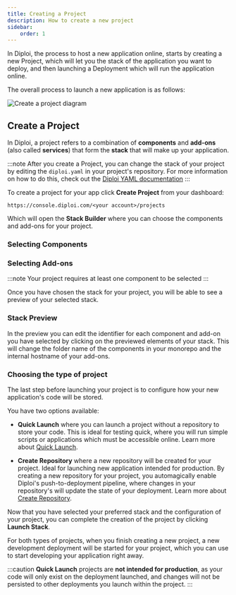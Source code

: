 ```yaml
---
title: Creating a Project
description: How to create a new project
sidebar:
    order: 1
---
```



In Diploi, the process to host a new application online, starts by creating a new Project, which will let you the stack of the application you want to deploy, and then launching a Deployment which will run the application online.

The overall process to launch a new application is as follows:

<div class={'w-full flex justify-center items-center'}>
  <Image src={CreateProjectDiagram} alt='Create a project diagram'/>
</div>

## Create a Project

In Diploi, a project refers to a combination of **components** and **add-ons** (also called **services**) that form the **stack** that will make up your application.

:::note
After you create a Project, you can change the stack of your project by editing the `diploi.yaml` in your project's repository. For more information on how to do this, check out the [Diploi YAML documentation](/reference/diploi-yaml/)
:::

To create a project for your app click **Create Project** from your dashboard:

`https://console.diploi.com/<your account>/projects`

Which will open the **Stack Builder** where you can choose the components and add-ons for your project.

### Selecting Components
<ImageToPNG src={CreateProjectComponents} alt="Project components"/>

### Selecting Add-ons
<ImageToPNG src={CreateProjectAddons} alt="Project add-ons"/>

:::note
Your project requires at least one component to be selected
::: 

Once you have chosen the stack for your project, you will be able to see a preview of your selected stack.

### Stack Preview

<ImageToPNG src={CreateProjectPreview} alt="Create a project example"/>

In the preview you can edit the identifier for each component and add-on you have selected by clicking on the previewed elements of your stack. This will change the folder name of the components in your monorepo and the internal hostname of your add-ons. 

<ImageToPNG src={CreateProjectEditNames} alt="Create a project example"/>

### Choosing the type of project

The last step before launching your project is to configure how your new application's code will be stored.

You have two options available:

- **Quick Launch** where you can launch a project without a repository to store your code. This is ideal for testing quick, where you will run simple scripts or applications which must be accessible online. Learn more about [Quick Launch](/reference/projects/project#quick-launch).

- **Create Repository** where a new repository will be created for your project. Ideal for launching new application intended for production. By creating a new repository for your project, you automagically enable Diploi's push-to-deployment pipeline, where changes in your repository's will update the state of your deployment. Learn more about [Create Repository](/reference/projects/project#project-with-repository).

<ImageToPNG src={CreateProjectRepo} alt="Create a project repo"/>

Now that you have selected your preferred stack and the configuration of your project, you can complete the creation of the project by clicking **Launch Stack**.

For both types of projects, when you finish creating a new project, a new development deployment will be started for your project, which you can use to start developing your application right away.

:::caution
**Quick Launch** projects are **not intended for production**, as your code will only exist on the deployment launched, and changes will not be persisted to other deployments you launch within the project.
:::